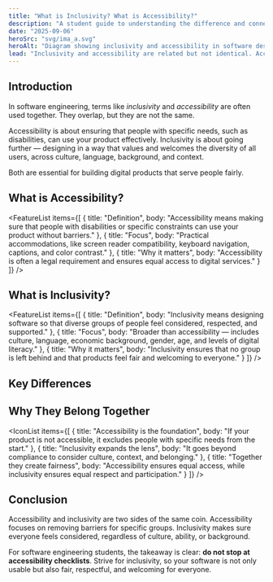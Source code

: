 ```yaml
---
title: "What is Inclusivity? What is Accessibility?"
description: "A student guide to understanding the difference and connection between inclusivity and accessibility in software engineering."
date: "2025-09-06"
heroSrc: "svg/ima_a.svg"
heroAlt: "Diagram showing inclusivity and accessibility in software design"
lead: "Inclusivity and accessibility are related but not identical. Accessibility ensures people with specific needs can use software. Inclusivity means everyone feels considered and valued in design."
---
```


## Introduction

In software engineering, terms like *inclusivity* and *accessibility* are often used together. They overlap, but they are not the same.

<Callout variant="info" title="Accessibility">
    Accessibility is about ensuring that people with specific needs, such as disabilities, can use your product effectively.
</Callout>

<Callout variant="info" title="Inclusivity">
    Inclusivity is about going further — designing in a way that values and welcomes the diversity of all users, across culture, language, background, and context.
</Callout>




Both are essential for building digital products that serve people fairly.

## What is Accessibility?

<FeatureList
    items={[
        { title: "Definition", body: "Accessibility means making sure that people with disabilities or specific constraints can use your product without barriers." },
        { title: "Focus", body: "Practical accommodations, like screen reader compatibility, keyboard navigation, captions, and color contrast." },
        { title: "Why it matters", body: "Accessibility is often a legal requirement and ensures equal access to digital services." }
    ]}
/>

## What is Inclusivity?

<FeatureList
    items={[
        { title: "Definition", body: "Inclusivity means designing software so that diverse groups of people feel considered, respected, and supported." },
        { title: "Focus", body: "Broader than accessibility — includes culture, language, economic background, gender, age, and levels of digital literacy." },
        { title: "Why it matters", body: "Inclusivity ensures that no group is left behind and that products feel fair and welcoming to everyone." }
    ]}
/>

## Key Differences

<Table
    headers={["Aspect", "Accessibility", "Inclusivity"]}
    rows={[
        [
            "Definition",
            "Removing barriers for people with disabilities or constraints.",
            "Designing so all user groups feel considered and valued."
        ],
        [
            "Scope",
            "Focuses on functional access (e.g., screen readers, captions).",
            "Covers cultural, social, and emotional dimensions too."
        ],
        [
            "Motivation",
            "Often legal and ethical responsibility.",
            "Often ethical and strategic choice to reach broader audiences."
        ],
        [
            "Example",
            "Providing captions for a video lesson.",
            "Also ensuring the language is simple and understandable for learners with different literacy levels."
        ]
    ]}
/>

## Why They Belong Together

<IconList
    items={[
        { title: "Accessibility is the foundation", body: "If your product is not accessible, it excludes people with specific needs from the start." },
        { title: "Inclusivity expands the lens", body: "It goes beyond compliance to consider culture, context, and belonging." },
        { title: "Together they create fairness", body: "Accessibility ensures equal access, while inclusivity ensures equal respect and participation." }
    ]}
/>

## Conclusion

Accessibility and inclusivity are two sides of the same coin. Accessibility focuses on removing barriers for specific groups. Inclusivity makes sure everyone feels considered, regardless of culture, ability, or background.

For software engineering students, the takeaway is clear: **do not stop at accessibility checklists**. Strive for inclusivity, so your software is not only usable but also fair, respectful, and welcoming for everyone.
